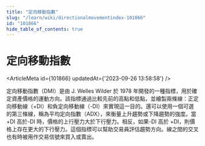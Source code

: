 ```yaml
---
title: "定向移動指數"
slug: "/learn/wiki/directionalmovementindex-101866"
id: "101866"
hide_table_of_contents: true
---
```



# 定向移動指數

<ArticleMeta id={101866} updatedAt={'2023-09-26 13:58:58'} />
<div className='border-solid border-b border-t-0 my-4 border-[var(--ifm-color-gray-300)]' />

定向移動指數（DMI）是由 J. Welles Wilder 於 1978 年開發的一種指標，用於確定資產價格的運動方向。該指標通過比較先前的高點和低點，並繪製兩條線：正定向移動線（+DI）和負定向移動線（-DI）來實現這一目的。還可以使用一個可選的第三條線，稱為平均定向指數（ADX），來衡量上升趨勢或下降趨勢的強度。當 +DI 高於-DI 時，價格的上行壓力大於下行壓力。相反，如果-DI 高於 +DI，則價格上存在更大的下行壓力。這個指標可以幫助交易員評估趨勢方向。線之間的交叉也有時被用作交易信號來買入或賣出。
